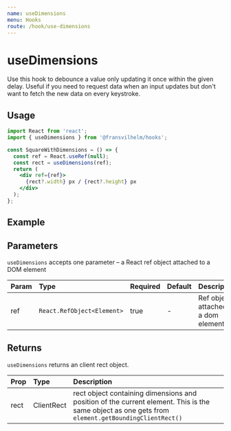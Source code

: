 ```yaml
---
name: useDimensions
menu: Hooks
route: /hook/use-dimensions
---
```



# useDimensions

Use this hook to debounce a value only updating it once within the given delay.
Useful if you need to request data when an input updates but don't want to fetch
the new data on every keystroke.

## Usage

```jsx
import React from 'react';
import { useDimensions } from '@fransvilhelm/hooks';

const SquareWithDimensions = () => {
  const ref = React.useRef(null);
  const rect = useDimensions(ref);
  return (
    <div ref={ref}>
      {rect?.width} px / {rect?.height} px
    </div>
  );
};
```

## Example

<Playground>
  <UseDimensionsExample />
</Playground>

## Parameters

`useDimensions` accepts one parameter – a React ref object attached to a DOM
element

| Param | Type                       | Required | Default | Description                          |
| :---- | :------------------------- | :------- | :------ | :----------------------------------- |
| ref   | `React.RefObject<Element>` | true     | -       | Ref object attached to a dom element |

## Returns

`useDimensions` returns an client rect object.

| Prop | Type       | Description                                                                                                                                       |
| :--- | :--------- | :------------------------------------------------------------------------------------------------------------------------------------------------ |
| rect | ClientRect | rect object containing dimensions and position of the current element. This is the same object as one gets from `element.getBoundingClientRect()` |
